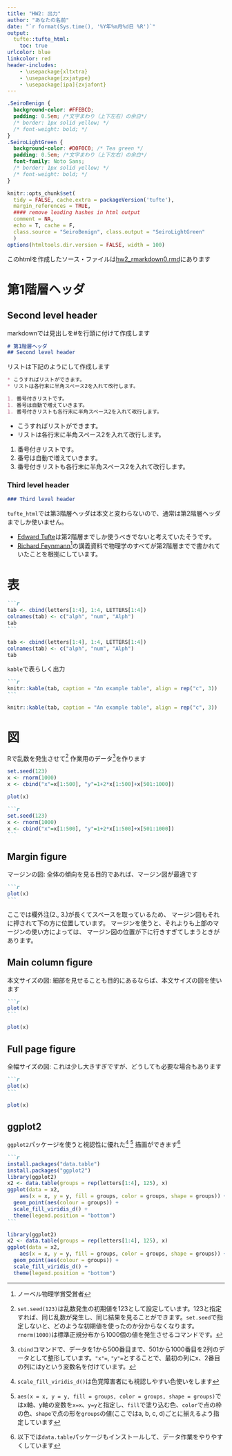 ```yaml
---
title: "HW2: 出力"
author: "あなたの名前"
date: "`r format(Sys.time(), '%Y年%m月%d日 %R')`"
output:
  tufte::tufte_html:
    toc: true
urlcolor: blue
linkcolor: red
header-includes:
    - \usepackage{xltxtra} 
    - \usepackage{zxjatype} 
    - \usepackage[ipa]{zxjafont} 
---
```

```css
.SeiroBenign {
  background-color: #FFEBCD;
  padding: 0.5em; /*文字まわり（上下左右）の余白*/
  /* border: 1px solid yellow; */
  /* font-weight: bold; */
}
.SeiroLightGreen {
  background-color: #D0F0C0; /* Tea green */
  padding: 0.5em; /*文字まわり（上下左右）の余白*/
  font-family: Noto Sans;
  /* border: 1px solid yellow; */
  /* font-weight: bold; */
}
```
```r
knitr::opts_chunk$set(
  tidy = FALSE, cache.extra = packageVersion('tufte'), 
  margin_references = TRUE,
  #### remove leading hashes in html output
  comment = NA, 
  echo = T, cache = F, 
  class.source = "SeiroBenign", class.output = "SeiroLightGreen"
  )
options(htmltools.dir.version = FALSE, width = 100)
```

このhtmlを作成したソース・ファイルは[hw2_rmarkdown0.rmd](hw2_rmarkdown0.rmd)にあります

# 第1階層ヘッダ
## Second level header

markdownでは見出しを\#を行頭に付けて作成します

````markdown
# 第1階層ヘッダ
## Second level header
````

リストは下記のようにして作成します

````markdown
* こうすればリストができます。  
* リストは各行末に半角スペース2を入れて改行します。  

1. 番号付きリストです。  
1. 番号は自動で増えていきます。  
1. 番号付きリストも各行末に半角スペース2を入れて改行します。  
````

* こうすればリストができます。  
* リストは各行末に半角スペース2を入れて改行します。  

1. 番号付きリストです。  
1. 番号は自動で増えていきます。  
1. 番号付きリストも各行末に半角スペース2を入れて改行します。  

### Third level header

````markdown
### Third level header
````

`tufte_html`では第3階層ヘッダは本文と変わらないので、通常は第2階層ヘッダまでしか使いません。

* [Edward Tufte](https://en.wikipedia.org/wiki/Edward_Tufte)は第2階層までしか使うべきでないと考えていたそうです。  
* [Richard Feynmann](https://en.wikipedia.org/wiki/File:Richard_Feynman_Nobel.jpg)^[ノーベル物理学賞受賞者]の講義資料で物理学のすべてが第2階層までで書かれていたことを根拠にしています。  

# 表

````md
```r
tab <- cbind(letters[1:4], 1:4, LETTERS[1:4])
colnames(tab) <- c("alph", "num", "Alph")
tab
```
````
```r
tab <- cbind(letters[1:4], 1:4, LETTERS[1:4])
colnames(tab) <- c("alph", "num", "Alph")
tab
```

`kable`で表らしく出力
````md
```r
knitr::kable(tab, caption = "An example table", align = rep("c", 3))
```
````
```r
knitr::kable(tab, caption = "An example table", align = rep("c", 3))
```

# 図

Rで乱数を発生させて^[`set.seed(123)`は乱数発生の初期値を123として設定しています。123と指定すれば、同じ乱数が発生し、同じ結果を見ることができます。`set.seed`で指定しないと、どのような初期値を使ったのか分からなくなります。`rnorm(1000)`は標準正規分布から1000個の値を発生させるコマンドです。]
作業用のデータ^[`cbind`コマンドで、データを1から500番目まで、501から1000番目を2列のデータとして整形しています。`"x"=`, `"y"=`とすることで、最初の列にx、2番目の列にはyという変数名を付けています。]を作ります

```r
set.seed(123)
x <- rnorm(1000)
x <- cbind("x"=x[1:500], "y"=1+2*x[1:500]+x[501:1000])
```
```r
plot(x)
```

````markdown
```r
set.seed(123)
x <- rnorm(1000)
x <- cbind("x"=x[1:500], "y"=1+2*x[1:500]+x[501:1000])
```
````

## Margin figure

マージンの図: 全体の傾向を見る目的であれば、マージン図が最適です
````markdown
```r
plot(x)
```
````

ここでは欄外注(2., 3.)が長くてスペースを取っているため、
マージン図もそれに押されて下の方に位置しています。
マージンを使うと、それよりも上部のマージンの使い方によっては、
マージン図の位置が下に行きすぎてしまうときがあります。


## Main column figure

本文サイズの図: 細部を見せることも目的にあるならば、本文サイズの図を使います

````markdown
```r
plot(x)
```
````
```r
plot(x)
```

## Full page figure


全幅サイズの図: これは少し大きすぎですが、どうしても必要な場合もあります

````markdown
```r
plot(x)
```
````
```r
plot(x)
```

## ggplot2

`ggplot2`パッケージを使うと視認性に優れた^[`scale_fill_viridis_d()`は色覚障害者にも視認しやすい色使いをします]
^[`aes(x = x, y = y, fill = groups, color = groups, shape = groups)`ではx軸、y軸の変数を`x=x`、`y=y`と指定し、`fill`で塗り込む色、`color`で点の枠の色、`shape`で点の形を`groups`の値(ここではa, b, c, d)ごとに揃えるよう指定しています]
描画ができます^[以下では`data.table`パッケージもインストールして、データ作業をやりやすくしています]
````markdown
```r
install.packages("data.table")
install.packages("ggplot2")
library(ggplot2)
x2 <- data.table(groups = rep(letters[1:4], 125), x)
ggplot(data = x2, 
    aes(x = x, y = y, fill = groups, color = groups, shape = groups)) +
  geom_point(aes(colour = groups)) +
  scale_fill_viridis_d() + 
  theme(legend.position = "bottom")
```
````

```r
library(ggplot2)
x2 <- data.table(groups = rep(letters[1:4], 125), x)
ggplot(data = x2, 
    aes(x = x, y = y, fill = groups, color = groups, shape = groups)) +
  geom_point(aes(colour = groups)) +
  scale_fill_viridis_d() + 
  theme(legend.position = "bottom")
```


